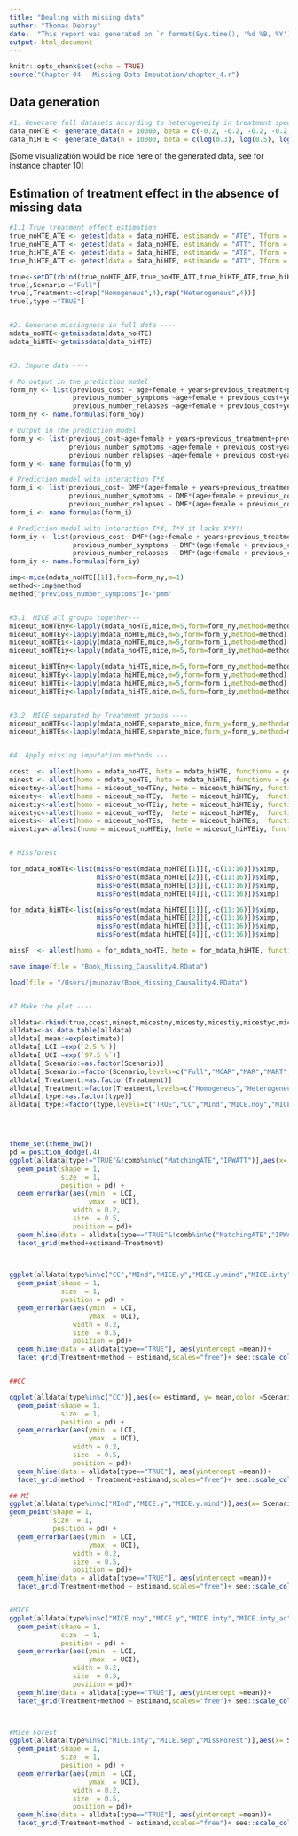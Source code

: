 ```yaml
---
title: "Dealing with missing data"
author: "Thomas Debray"
date:  "This report was generated on `r format(Sys.time(), '%d %B, %Y')`"
output: html_document
---
```


```r
knitr::opts_chunk$set(echo = TRUE)
source("Chapter 04 - Missing Data Imputation/chapter_4.r")
```

## Data generation


```r
#1. Generate full datasets according to heterogeneity in treatment specification ----
data_noHTE <- generate_data(n = 10000, beta = c(-0.2, -0.2, -0.2, -0.2, -0.2), seed = 1234) # no treatment effect
data_hiHTE <- generate_data(n = 10000, beta = c(log(0.3), log(0.5), log(1), log(1.1), log(1.5)), seed = 1234) # strong treatment effect
```

[Some visualization would be nice here of the generated data, see for instance chapter 10]

## Estimation of treatment effect in the absence of missing data

```r
#1.1 True treatment effect estimation
true_noHTE_ATE <- getest(data = data_noHTE, estimandv = "ATE", Tform = 1, CC = TRUE)
true_noHTE_ATT <- getest(data = data_noHTE, estimandv = "ATT", Tform = 1, CC = TRUE)
true_hiHTE_ATE <- getest(data = data_hiHTE, estimandv = "ATE", Tform = 1, CC = TRUE)
true_hiHTE_ATT <- getest(data = data_hiHTE, estimandv = "ATT", Tform = 1, CC = TRUE)
```

```r
true<-setDT(rbind(true_noHTE_ATE,true_noHTE_ATT,true_hiHTE_ATE,true_hiHTE_ATT))
true[,Scenario:="Full"]
true[,Treatment:=c(rep("Homogeneus",4),rep("Heterogeneus",4))]
true[,type:="TRUE"]


#2. Generate missingness in full data ----
mdata_noHTE<-getmissdata(data_noHTE)
mdata_hiHTE<-getmissdata(data_hiHTE)


#3. Impute data ----

# No output in the prediction model 
form_ny <- list(previous_cost ~ age+female + years+previous_treatment+previous_number_symptoms+DMF+previous_number_relapses,
                previous_number_symptoms ~age+female + previous_cost+years+previous_treatment+previous_number_relapses+DMF,
                previous_number_relapses ~age+female + previous_cost+years+previous_treatment+previous_number_symptoms+DMF)
form_ny <- name.formulas(form_noy)

# Output in the prediction model 
form_y <- list(previous_cost~age+female + years+previous_treatment+previous_number_symptoms+DMF+previous_number_relapses+y,
               previous_number_symptoms ~age+female + previous_cost+years+previous_treatment+previous_number_relapses+DMF+y,
               previous_number_relapses ~age+female + previous_cost+years+previous_treatment+previous_number_symptoms+DMF+y)
form_y <- name.formulas(form_y)

# Prediction model with interaction T*X
form_i <- list(previous_cost~ DMF*(age+female + years+previous_treatment+previous_number_symptoms+previous_number_relapses),
               previous_number_symptoms ~ DMF*(age+female + previous_cost+years+previous_treatment+previous_number_relapses),
               previous_number_relapses ~ DMF*(age+female + previous_cost+years+previous_treatment+previous_number_symptoms))
form_i <- name.formulas(form_i)

# Prediction model with interaction T*X, T*Y it lacks X*Y!!
form_iy <- list(previous_cost~ DMF*(age+female + years+previous_treatment+previous_number_symptoms+previous_number_relapses+y),
                previous_number_symptoms ~ DMF*(age+female + previous_cost+years+previous_treatment+previous_number_relapses+y),
                previous_number_relapses ~ DMF*(age+female + previous_cost+years+previous_treatment+previous_number_symptoms+y))
form_iy <- name.formulas(form_iy)

imp<-mice(mdata_noHTE[[1]],form=form_ny,m=1)
method<-imp$method
method["previous_number_symptoms"]<-"pmm"


#3.1. MICE all groups together---
miceout_noHTEny<-lapply(mdata_noHTE,mice,m=5,form=form_ny,method=method)
miceout_noHTEy<-lapply(mdata_noHTE,mice,m=5,form=form_y,method=method)
miceout_noHTEi<-lapply(mdata_noHTE,mice,m=5,form=form_i,method=method)
miceout_noHTEiy<-lapply(mdata_noHTE,mice,m=5,form=form_iy,method=method)

miceout_hiHTEny<-lapply(mdata_hiHTE,mice,m=5,form=form_ny,method=method)
miceout_hiHTEy<-lapply(mdata_hiHTE,mice,m=5,form=form_y,method=method)
miceout_hiHTEi<-lapply(mdata_hiHTE,mice,m=5,form=form_i,method=method)
miceout_hiHTEiy<-lapply(mdata_hiHTE,mice,m=5,form=form_iy,method=method)


#3.2. MICE separated by Treatment groups ----
miceout_noHTEs<-lapply(mdata_noHTE,separate_mice,form_y=form_y,method=method)
miceout_hiHTEs<-lapply(mdata_hiHTE,separate_mice,form_y=form_y,method=method)


#4. Apply missing imputation methods ---

ccest  <- allest(homo = mdata_noHTE, hete = mdata_hiHTE, functionv = getest, Tformv = 1, CCv = TRUE, typev = "CC" , approachv=NULL, replacev = FALSE) # Complete case
minest <- allest(homo = mdata_noHTE, hete = mdata_hiHTE, functionv = getest, Tformv = 2, CCv = FALSE, typev = "MInd", approachv=NULL, replacev = FALSE) # Missing indicator
micestny<-allest(homo = miceout_noHTEny, hete = miceout_hiHTEny, functionv = getmicest, Tformv = 1, CCv = FALSE, typev = "MICE.noy", approachv="within", replacev = FALSE) #MICE no outcome within 
micesty<- allest(homo = miceout_noHTEy,  hete = miceout_hiHTEy,  functionv = getmicest, Tformv = 1, CCv = FALSE, typev = "MICE.y",   approachv="within", replacev = FALSE) #MICE with outcome within  
micestiy<-allest(homo = miceout_noHTEiy, hete = miceout_hiHTEiy, functionv = getmicest, Tformv = 1, CCv = FALSE, typev = "MICE.inty",approachv="within", replacev = FALSE) #MICE with outcome and interaction within  
micestyc<-allest(homo = miceout_noHTEy,  hete = miceout_hiHTEy,  functionv = getmicest, Tformv = 3, CCv = FALSE, typev = "MICE.y.mind",approachv="within", replacev = FALSE) #MICE with outcome and MI within 
micests<- allest(homo = miceout_noHTEs,  hete = miceout_hiHTEs,  functionv = getmicest, Tformv = 1, CCv = FALSE, typev = "MICE.sep",approachv="within", replacev = FALSE) #MICE with outcome and MI within 
micestiya<-allest(homo = miceout_noHTEiy, hete = miceout_hiHTEiy, functionv = getmicest, Tformv = 1, CCv = FALSE, typev = "MICE.inty.ac",approachv="across", replacev = FALSE) #MICE with outcome and interaction within  


# Missforest

for_mdata_noHTE<-list(missForest(mdata_noHTE[[1]][,-c(11:16)])$ximp,
                      missForest(mdata_noHTE[[2]][,-c(11:16)])$ximp,
                      missForest(mdata_noHTE[[3]][,-c(11:16)])$ximp,
                      missForest(mdata_noHTE[[4]][,-c(11:16)])$ximp)

for_mdata_hiHTE<-list(missForest(mdata_hiHTE[[1]][,-c(11:16)])$ximp,
                      missForest(mdata_hiHTE[[2]][,-c(11:16)])$ximp,
                      missForest(mdata_hiHTE[[3]][,-c(11:16)])$ximp,
                      missForest(mdata_hiHTE[[4]][,-c(11:16)])$ximp)

missF  <- allest(homo = for_mdata_noHTE, hete = for_mdata_hiHTE, functionv = getest, Tformv = 1, CCv = FALSE, typev = "MissForest" , approachv=NULL, replacev = FALSE) # Random Forest

save.image(file = "Book_Missing_Causality4.RData")  

load(file = "/Users/jmunozav/Book_Missing_Causality4.RData")


#7 Make the plot ----

alldata<-rbind(true,ccest,minest,micestny,micesty,micestiy,micestyc,micests,micestiya,missF)
alldata<-as.data.table(alldata)
alldata[,mean:=exp(estimate)]
alldata[,LCI:=exp(`2.5 %`)]
alldata[,UCI:=exp(`97.5 %`)]
alldata[,Scenario:=as.factor(Scenario)]
alldata[,Scenario:=factor(Scenario,levels=c("Full","MCAR","MAR","MART","MNAR"))]  
alldata[,Treatment:=as.factor(Treatment)] 
alldata[,Treatment:=factor(Treatment,levels=c("Homogeneus","Heterogeneus"))]
alldata[,type:=as.factor(type)]
alldata[,type:=factor(type,levels=c("TRUE","CC","MInd","MICE.noy","MICE.y","MICE.y.mind","MICE.inty","MICE.inty_ac","MICE.sep","MissForest"))]




theme_set(theme_bw())
pd = position_dodge(.4)   
ggplot(alldata[type!="TRUE"&!comb%in%c("MatchingATE","IPWATT")],aes(x= Scenario, y= mean,color =type)) +
  geom_point(shape = 1,
             size  = 1,
             position = pd) +
  geom_errorbar(aes(ymin  = LCI,
                    ymax  = UCI),
                width = 0.2,
                size  = 0.5,
                position = pd)+
  geom_hline(data = alldata[type=="TRUE"&!comb%in%c("MatchingATE","IPWATT")], aes(yintercept =mean))+
  facet_grid(method+estimand~Treatment)       

 

ggplot(alldata[type%in%c("CC","MInd","MICE.y","MICE.y.mind","MICE.inty","MICE.inty_ac","MICE.sep","MissForest")],aes(x= Scenario, y= mean,color =type)) +
  geom_point(shape = 1,
             size  = 1,
             position = pd) +
  geom_errorbar(aes(ymin  = LCI,
                    ymax  = UCI),
                width = 0.2,
                size  = 0.5,
                position = pd)+
  geom_hline(data = alldata[type=="TRUE"], aes(yintercept =mean))+
  facet_grid(Treatment+method ~ estimand,scales="free")+ see::scale_color_flat()+theme_light()       


##CC

ggplot(alldata[type%in%c("CC")],aes(x= estimand, y= mean,color =Scenario)) +
  geom_point(shape = 1,
             size  = 1,
             position = pd) +
  geom_errorbar(aes(ymin  = LCI,
                    ymax  = UCI),
                width = 0.2,
                size  = 0.5,
                position = pd)+
  geom_hline(data = alldata[type=="TRUE"], aes(yintercept =mean))+
  facet_grid(method ~ Treatment+estimand,scales="free")+ see::scale_color_flat()+theme_light()       

## MI
ggplot(alldata[type%in%c("MInd","MICE.y","MICE.y.mind")],aes(x= Scenario, y= mean,color =type)) +
geom_point(shape = 1,
           size  = 1,
           position = pd) +
  geom_errorbar(aes(ymin  = LCI,
                    ymax  = UCI),
                width = 0.2,
                size  = 0.5,
                position = pd)+
  geom_hline(data = alldata[type=="TRUE"], aes(yintercept =mean))+
  facet_grid(Treatment+method ~ estimand,scales="free")+ see::scale_color_flat()+theme_light()       


#MICE
ggplot(alldata[type%in%c("MICE.noy","MICE.y","MICE.inty","MICE.inty_ac","MICE.sep")],aes(x= Scenario, y= mean,color =type)) +
  geom_point(shape = 1,
             size  = 1,
             position = pd) +
  geom_errorbar(aes(ymin  = LCI,
                    ymax  = UCI),
                width = 0.2,
                size  = 0.5,
                position = pd)+
  geom_hline(data = alldata[type=="TRUE"], aes(yintercept =mean))+
  facet_grid(Treatment+method ~ estimand,scales="free")+ see::scale_color_flat()+theme_light()       



#Mice Forest
ggplot(alldata[type%in%c("MICE.inty","MICE.sep","MissForest")],aes(x= Scenario, y= mean,color =type)) +
  geom_point(shape = 1,
             size  = 1,
             position = pd) +
  geom_errorbar(aes(ymin  = LCI,
                    ymax  = UCI),
                width = 0.2,
                size  = 0.5,
                position = pd)+
  geom_hline(data = alldata[type=="TRUE"], aes(yintercept =mean))+
  facet_grid(Treatment+method ~ estimand,scales="free")+ see::scale_color_flat()+theme_light()       


```
